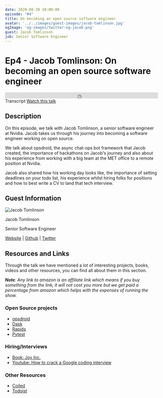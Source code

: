 ```yaml
---
date: 2020-08-30 10:00:00
episode: "#4"
title: On becoming an open source software engineer
avatar: '../../images/guest-images/jacob-tomlinson.jpg'
ogImage: 'og-images/twitter-og-jacob.png'
guest: Jacob Tomlinson
job: Senior Software Engineer
---
```




# Ep4 - Jacob Tomlinson: On becoming an open source software engineer

<div class="soundcloud-iframe">
    <iframe class="mb-0" width="100%" height="20" scrolling="no" frameborder="no" allow="autoplay" src="https://w.soundcloud.com/player/?url=https%3A//api.soundcloud.com/tracks/884483407&color=%23fc4056&inverse=true&auto_play=false&show_user=true"></iframe>
</div>

<Link class="link-button mr-5" to="/transcripts/ep4-jacob-tomlinson/">Transcript</Link>
<a class="link-button" href="https://www.twitch.tv/videos/719035038">Watch this talk</a>


## Description

On this episode, we talk with Jacob Tomlinson, a senior software engineer at Nvidia.  Jacob takes us through his journey into becoming a software engineer working on open source.

We talk about opsdroid, the async chat-ops bot framework that Jacob created, the importance of hackathons on Jacob's journey and also about his experience from working with a big team at the MET office to a remote position at Nvidia.

Jacob also shared how his working day looks like, the importance of setting deadlines on your todo list, his experience whilst hiring folks for positions and how to best write a CV to land that tech interview.

## Guest Information

<div className="episode-card">
    <img src="https://landingintech.com/jacob-tomlinson.jpg" alt="Jacob Tomlinson" class="guest-avatar" />
    <div className="mx-8 pt-5">
        <p className="episode-title text-xl">Jacob Tomlinson</p>
        <p>Senior Software Engineer</p>
        <p>
            <a href="https://jacobtomlinson.dev/"> Website</a> | <a href="https://github.com/jacobtomlinson"> Github</a> | <a href="https://twitter.com/_JacobTomlinson"> Twitter</a>
        </p>
    </div>
</div>

## Resources and Links

Through the talk we have mentioned a lot of interesting projects, books, videos and other resources, you can find all about them in this section.

_**Note**: Any link to amazon is an affiliate link which means if you buy something from the link, it will not cost you more but we get paid a percentage from amazon which helps with the expenses of running the show._

### Open Source projects

- [opsdroid](https://github.com/opsdroid)
- [Dask](https://github.com/dask)
- [Rapids](https://github.com/rapidsai)
- [Pytest](https://github.com/pytest-dev/pytest/)

### Hiring/Interviews

- [Book: Joy Inc.](https://amzn.to/2GchCYj)
- [Youtube: How to crack a Google coding interview ](https://www.youtube.com/watch?v=uQdy914JRKQ)

### Other Resources

- [Coiled](https://coiled.io/)
- [Todoist](https://todoist.com/)
